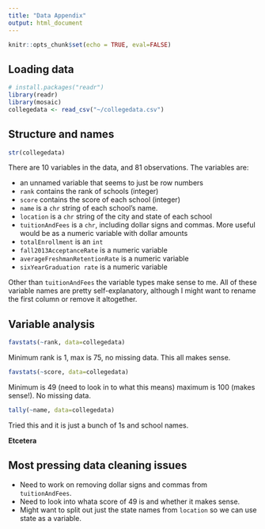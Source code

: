 ```yaml
---
title: "Data Appendix"
output: html_document
---
```


```r
knitr::opts_chunk$set(echo = TRUE, eval=FALSE)
```

## Loading data

```r
# install.packages("readr")
library(readr)
library(mosaic)
collegedata <- read_csv("~/collegedata.csv")
```


## Structure and names

```r
str(collegedata)
```

There are 10 variables in the data, and 81 observations. The variables are:

- an unnamed variable that seems to just be row numbers
- `rank` contains the rank of schools (integer)
- `score` contains the score of each school (integer)
- `name` is a `chr` string of each school's name.
- `location` is a `chr` string of the city and state of each school
- `tuitionAndFees` is a `chr`, including dollar signs and commas. More useful would be as a numeric variable with dollar amounts
- `totalEnrollment` is an `int`
- `fall2013AcceptanceRate` is a numeric variable
- `averageFreshmanRetentionRate` is a numeric variable
- `sixYearGraduation rate` is a numeric variable

Other than `tuitionAndFees` the variable types make sense to me. All of these variable names are pretty self-explanatory, although I might want to rename the first column or remove it altogether. 

## Variable analysis

```r
favstats(~rank, data=collegedata)
```
Minimum rank is 1, max is 75, no missing data. This all makes sense.

```r
favstats(~score, data=collegedata)
```
Minimum is 49 (need to look in to what this means) maximum is 100 (makes sense!). No missing data.

```r
tally(~name, data=collegedata)
```
Tried this and it is just a bunch of 1s and school names. 


**Etcetera**

## Most pressing data cleaning issues

- Need to work on removing dollar signs and commas from `tuitionAndFees`. 
- Need to look into whata score of 49 is and whether it makes sense. 
- Might want to split out just the state names from `location` so we can use state as a variable. 
